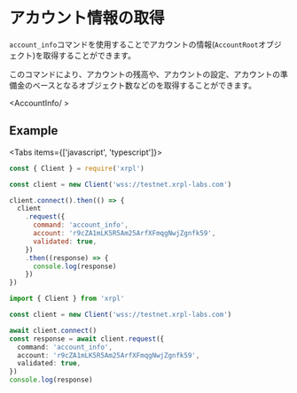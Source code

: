 
# アカウント情報の取得

`account_info`コマンドを使用することでアカウントの情報(`AccountRoot`オブジェクト)を取得することができます。

<LinkCard href='https://xrpl.org/ja/account_info.html' />

このコマンドにより、アカウントの残高や、アカウントの設定、アカウントの準備金のベースとなるオブジェクト数などのを取得することができます。

<AccountInfo/ >

## Example


<Tabs items={['javascript', 'typescript']}>
  <Tab>

```js copy
const { Client } = require('xrpl')

const client = new Client('wss://testnet.xrpl-labs.com')

client.connect().then(() => {
  client
    .request({
      command: 'account_info',
      account: 'r9cZA1mLK5R5Am25ArfXFmqgNwjZgnfk59',
      validated: true,
    })
    .then((response) => {
      console.log(response)
    })
})
```

  </Tab>
  <Tab>

```ts copy
import { Client } from 'xrpl'

const client = new Client('wss://testnet.xrpl-labs.com')

await client.connect()
const response = await client.request({
  command: 'account_info',
  account: 'r9cZA1mLK5R5Am25ArfXFmqgNwjZgnfk59',
  validated: true,
})
console.log(response)
```

  </Tab>
</Tabs>
